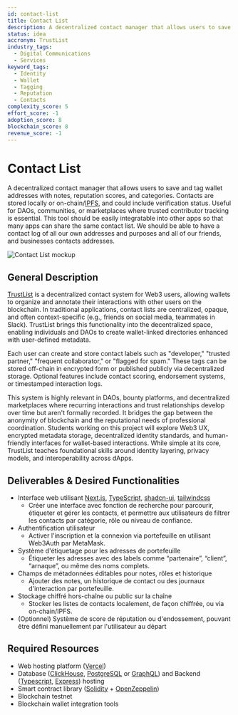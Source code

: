 ```yaml
---
id: contact-list
title: Contact List
description: A decentralized contact manager that allows users to save and tag wallet addresses with notes, reputation scores, and categories. Contacts are stored locally or on-chain/IPFS, and could include verification status. Useful for DAOs, communities, or marketplaces where trusted contributor tracking is essential. This tool should be easily integratable into other apps so that many apps can share the same contact list. We should be able to have a contact log of all our own addresses and purposes and all of our friends, and businesses contacts addresses.
status: idea
accronym: TrustList
industry_tags:
  - Digital Communications
  - Services
keyword_tags:
  - Identity
  - Wallet
  - Tagging
  - Reputation
  - Contacts
complexity_score: 5
effort_score: -1
adoption_score: 8
blockchain_score: 8
revenue_score: -1
---
```




# Contact List

A decentralized contact manager that allows users to save and tag wallet addresses with notes, reputation scores, and categories. Contacts are stored locally or on-chain/[IPFS](https://ipfs.tech/), and could include verification status. Useful for DAOs, communities, or marketplaces where trusted contributor tracking is essential. This tool should be easily integratable into other apps so that many apps can share the same contact list. We should be able to have a contact log of all our own addresses and purposes and all of our friends, and businesses contacts addresses.

![Contact List mockup](/images/project/contact-list.jpg)

## General Description

[TrustList](https://trustlist.monark.io) is a decentralized contact system for Web3 users, allowing wallets to organize and annotate their interactions with other users on the blockchain. In traditional applications, contact lists are centralized, opaque, and often context-specific (e.g., friends on social media, teammates in Slack). TrustList brings this functionality into the decentralized space, enabling individuals and DAOs to create wallet-linked directories enhanced with user-defined metadata.

Each user can create and store contact labels such as "developer," "trusted partner," "frequent collaborator," or "flagged for spam." These tags can be stored off-chain in encrypted form or published publicly via decentralized storage. Optional features include contact scoring, endorsement systems, or timestamped interaction logs.

This system is highly relevant in DAOs, bounty platforms, and decentralized marketplaces where recurring interactions and trust relationships develop over time but aren't formally recorded. It bridges the gap between the anonymity of blockchain and the reputational needs of professional coordination. Students working on this project will explore Web3 UX, encrypted metadata storage, decentralized identity standards, and human-friendly interfaces for wallet-based interactions. While simple at its core, TrustList teaches foundational skills around identity layering, privacy models, and interoperability across dApps.

## Deliverables & Desired Functionalities

- Interface web utilisant [Next.js](http://next.js/), [TypeScript](https://www.typescriptlang.org), [shadcn-ui](https://ui.shadcn.com/), [tailwindcss](https://tailwindcss.com)
    - Créer une interface avec fonction de recherche pour parcourir, étiqueter et gérer les contacts, et permettre aux utilisateurs de filtrer les contacts par catégorie, rôle ou niveau de confiance.
- Authentification utilisateur
    - Activer l'inscription et la connexion via portefeuille en utilisant Web3Auth par MetaMask.
- Système d'étiquetage pour les adresses de portefeuille
    - Étiqueter les adresses avec des labels comme “partenaire”, “client”, “arnaque”, ou même des noms complets.
- Champs de métadonnées éditables pour notes, rôles et historique
    - Ajouter des notes, un historique de contact ou des journaux d'interaction par portefeuille.
- Stockage chiffré hors-chaîne ou public sur la chaîne
    - Stocker les listes de contacts localement, de façon chiffrée, ou via on-chain/IPFS.
- (Optionnel) Système de score de réputation ou d'endossement, pouvant être défini manuellement par l'utilisateur au départ

## Required Resources

- Web hosting platform ([Vercel](https://www.vercel.com/))
- Database ([ClickHouse](https://clickhouse.com/), [PostgreSQL](https://www.postgresql.org/) or [GraphQL](https://graphql.org/)) and Backend ([Typescript](https://www.typescriptlang.org/), [Express](https://expressjs.com/)) hosting
- Smart contract library ([Solidity](https://soliditylang.org/) + [OpenZeppelin](https://www.openzeppelin.com/))
- Blockchain testnet
- Blockchain wallet integration tools
